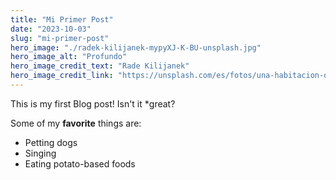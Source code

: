 ```yaml
---
title: "Mi Primer Post"
date: "2023-10-03"
slug: "mi-primer-post"
hero_image: "./radek-kilijanek-mypyXJ-K-BU-unsplash.jpg"
hero_image_alt: "Profundo"
hero_image_credit_text: "Rade Kilijanek"
hero_image_credit_link: "https://unsplash.com/es/fotos/una-habitacion-oscura-con-ventanas-y-una-claraboya-mypyXJ-K-BU"
---
```


This is my first Blog post! Isn't it *great?

Some of my **favorite** things are:

* Petting dogs
* Singing
* Eating potato-based foods